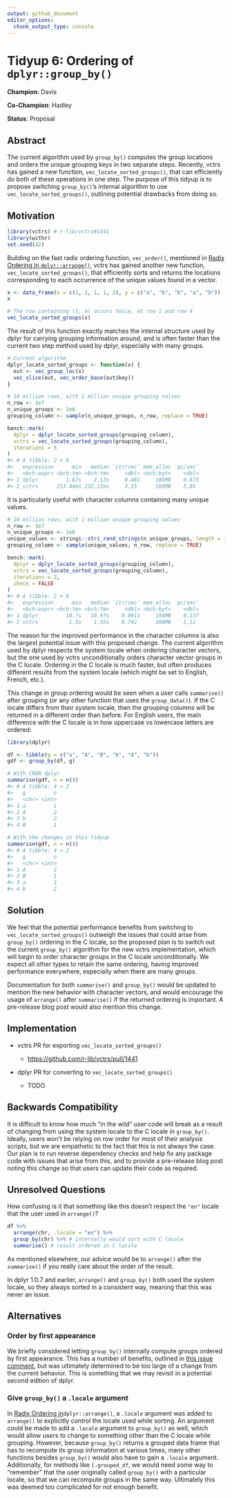 ```yaml
---
output: github_document
editor_options: 
  chunk_output_type: console
---
```


# Tidyup 6: Ordering of `dplyr::group_by()`

**Champion**: Davis

**Co-Champion**: Hadley

**Status**: Proposal

## Abstract

The current algorithm used by `group_by()` computes the group locations and orders the unique grouping keys in two separate steps. Recently, vctrs has gained a new function, `vec_locate_sorted_groups()`, that can efficiently do both of these operations in one step. The purpose of this tidyup is to propose switching `group_by()`'s internal algorithm to use `vec_locate_sorted_groups()`, outlining potential drawbacks from doing so.

## Motivation

```r
library(vctrs) # r-lib/vctrs#1441
library(withr)
set.seed(42)
```

Building on the fast radix ordering function, `vec_order()`, mentioned in [Radix Ordering in `dplyr::arrange()`](https://github.com/tidyverse/tidyups/blob/main/003-dplyr-radix-ordering.md), vctrs has gained another new function, `vec_locate_sorted_groups()`, that efficiently sorts and returns the locations corresponding to each occurrence of the unique values found in a vector.

```r
x <- data_frame(x = c(1, 2, 1, 1, 2), y = c("a", "b", "b", "a", "b"))
x

# The row containing (1, a) occurs twice, at row 1 and row 4
vec_locate_sorted_groups(x)
```

The result of this function exactly matches the internal structure used by dplyr for carrying grouping information around, and is often faster than the current two step method used by dplyr, especially with many groups.

```r
# Current algorithm
dplyr_locate_sorted_groups <- function(x) {
  out <- vec_group_loc(x)
  vec_slice(out, vec_order_base(out$key))
}
```

```r
# 10 million rows, with 1 million unique grouping values
n_row <- 1e7
n_unique_groups <- 1e6
grouping_column <- sample(n_unique_groups, n_row, replace = TRUE)

bench::mark(
  dplyr = dplyr_locate_sorted_groups(grouping_column),
  vctrs = vec_locate_sorted_groups(grouping_column),
  iterations = 5
)
#> # A tibble: 2 × 6
#>   expression      min   median `itr/sec` mem_alloc `gc/sec`
#>   <bch:expr> <bch:tm> <bch:tm>     <dbl> <bch:byt>    <dbl>
#> 1 dplyr         1.67s    2.13s     0.481     186MB    0.673
#> 2 vctrs      213.44ms 232.12ms     3.15      189MB    5.05
```

It is particularly useful with character columns containing many unique values.

```r
# 10 million rows, with 1 million unique grouping values
n_row <- 1e7
n_unique_groups <- 1e6
unique_values <- stringi::stri_rand_strings(n_unique_groups, length = 10)
grouping_column <- sample(unique_values, n_row, replace = TRUE)

bench::mark(
  dplyr = dplyr_locate_sorted_groups(grouping_column),
  vctrs = vec_locate_sorted_groups(grouping_column),
  iterations = 2,
  check = FALSE
)
#> # A tibble: 2 × 6
#>   expression      min   median `itr/sec` mem_alloc `gc/sec`
#>   <bch:expr> <bch:tm> <bch:tm>     <dbl> <bch:byt>    <dbl>
#> 1 dplyr         10.7s   10.97s    0.0911     194MB    0.137
#> 2 vctrs          1.3s    1.35s    0.742      308MB    1.11
```

The reason for the improved performance in the character columns is also the largest potential issue with this proposed change. The current algorithm used by dplyr respects the system locale when ordering character vectors, but the one used by vctrs unconditionally orders character vector groups in the C locale. Ordering in the C locale is much faster, but often produces different results from the system locale (which might be set to English, French, etc.).

This change in group ordering would be seen when a user calls `summarise()` after grouping (or any other function that uses the `group_data()`). If the C locale differs from their system locale, then the grouping columns will be returned in a different order than before. For English users, the main difference with the C locale is in how uppercase vs lowercase letters are ordered:

```r
library(dplyr)

df <- tibble(g = c("a", "A", "B", "b", "A", "b"))
gdf <- group_by(df, g)

# With CRAN dplyr
summarise(gdf, n = n())
#> # A tibble: 4 × 2
#>   g         n
#>   <chr> <int>
#> 1 a         1
#> 2 A         2
#> 3 b         2
#> 4 B         1

# With the changes in this tidyup
summarise(gdf, n = n())
#> # A tibble: 4 × 2
#>   g         n
#>   <chr> <int>
#> 1 A         2
#> 2 B         1
#> 3 a         1
#> 4 b         2
```

## Solution

We feel that the potential performance benefits from switching to `vec_locate_sorted_groups()` outweigh the issues that could arise from `group_by()` ordering in the C locale, so the proposed plan is to switch out the current `group_by()` algorithm for the new vctrs implementation, which will begin to order character groups in the C locale unconditionally. We expect all other types to retain the same ordering, having improved performance everywhere, especially when there are many groups.

Documentation for both `summarise()` and `group_by()` would be updated to mention the new behavior with character vectors, and would encourage the usage of `arrange()` after `summarise()` if the returned ordering is important. A pre-release blog post would also mention this change.

## Implementation

-   vctrs PR for exporting `vec_locate_sorted_groups()`

    -   <https://github.com/r-lib/vctrs/pull/1441>

-   dplyr PR for converting to `vec_locate_sorted_groups()`

    -   TODO

## Backwards Compatibility

It is difficult to know how much "in the wild" user code will break as a result of changing from using the system locale to the C locale in `group_by()`. Ideally, users won't be relying on row order for most of their analysis scripts, but we are empathetic to the fact that this is not always the case. Our plan is to run reverse dependency checks and help fix any package code with issues that arise from this, and to provide a pre-release blog post noting this change so that users can update their code as required.

## Unresolved Questions

How confusing is it that something like this doesn't respect the `"en"` locale that the user used in `arrange()`?

```r
df %>%
  arrange(chr, .locale = "en") %>%
  group_by(chr) %>% # internally would sort with C locale
  summarise() # result ordered in C locale
```

As mentioned elsewhere, our advice would be to `arrange()` after the `summarise()` if you really care about the order of the result.

In dplyr 1.0.7 and earlier, `arrange()` and `group_by()` both used the system locale, so they always sorted in a consistent way, meaning that this was never an issue.

## Alternatives

### Order by first appearance

We briefly considered letting `group_by()` internally compute groups ordered by first appearance. This has a number of benefits, outlined in [this issue comment](https://github.com/tidyverse/dplyr/issues/5664#issuecomment-907232443), but was ultimately determined to be too large of a change from the current behavior. This is something that we may revisit in a potential second edition of dplyr.

### Give `group_by()` a `.locale` argument

In [Radix Ordering in ](https://github.com/tidyverse/tidyups/blob/main/003-dplyr-radix-ordering.md)`dplyr::arrange()`, a `.locale` argument was added to `arrange()` to explicitly control the locale used while sorting. An argument could be made to add a `.locale` argument to `group_by()` as well, which would allow users to change to something other than the C locale while grouping. However, because `group_by()` returns a grouped data frame that has to recompute its group information at various times, many other functions besides `group_by()` would also have to gain a `.locale` argument. Additionally, for methods like `[.grouped_df`, we would need some way to "remember" that the user originally called `group_by()` with a particular locale, so that we can recompute groups in the same way. Ultimately this was deemed too complicated for not enough benefit.
